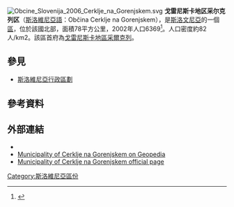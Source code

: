 [[File:Obcine_Slovenija_2006_Cerklje_na_Gorenjskem.svg|thumb]]
'''戈雷尼斯卡地区采尔克列区'''（[[斯洛維尼亞語|斯洛維尼亞語]]：Občina Cerklje na Gorenjskem），是[[斯洛文尼亞|斯洛文尼亞]]的一個[[斯洛維尼亞行政區劃|區]]，位於該國北部，面積78平方公里，2002年人口6369<ref>{{Cite web |url=http://www.stat.si/popis2002/en/ |title=Statistical Office of the Republic of Slovenia, census of 2002 |accessdate=2017-02-25 |archive-date=2016-12-18 |archive-url=https://web.archive.org/web/20161218144633/http://www.stat.si/popis2002/en/ |dead-url=no }}</ref>。人口密度約82人/km2。該區首府為[[戈雷尼斯卡地區采爾克列|戈雷尼斯卡地區采爾克列]]。

==參見==
*[[斯洛維尼亞行政區劃|斯洛維尼亞行政區劃]]

==參考資料==
{{Reflist}}

==外部連結==
* {{commonscat-inline|Cerklje na Gorenjskem municipality|Municipality of Cerklje na Gorenjskem}}
* [http://www.geopedia.si/Geopedia_en.html#T105_L408_F12_x462315_y123559_s12_b4 Municipality  of Cerklje na Gorenjskem on Geopedia] {{Wayback|url=http://www.geopedia.si/Geopedia_en.html#T105_L408_F12_x462315_y123559_s12_b4 |date=20120620155109 }}
* [http://www.cerklje.si/ Municipality of Cerklje na Gorenjskem official page] {{Wayback|url=http://www.cerklje.si/ |date=20210117093122 }} {{sl icon}}

{{Slovenia-geo-stub}}
[[Category:斯洛維尼亞區份|Category:斯洛維尼亞區份]]